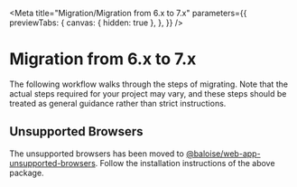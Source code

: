 
<Meta
  title="Migration/Migration from 6.x to 7.x"
  parameters={{
    previewTabs: {
      canvas: { hidden: true },
    },
  }}
/>

# Migration from 6.x to 7.x

The following workflow walks through the steps of migrating.
Note that the actual steps required for your project may vary, and these steps should be treated as general guidance rather than strict instructions.

## Unsupported Browsers

The unsupported browsers has been moved to [@baloise/web-app-unsupported-browsers](https://github.com/baloise/web-app-utils/tree/master/packages/unsupported-browsers).
Follow the installation instructions of the above package.
